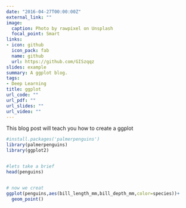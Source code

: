 ```yaml
---
date: "2016-04-27T00:00:00Z"
external_link: ""
image:
  caption: Photo by rawpixel on Unsplash
  focal_point: Smart
links:
- icon: github
  icon_pack: fab
  name: github
  url: https://github.com/GISzqqz
slides: example
summary: A ggplot blog.
tags:
- Deep Learning
title: ggplot
url_code: ""
url_pdf: ""
url_slides: ""
url_video: ""
---
```


This blog post will teach you how to create a ggplot

```r
#install.packages('palmerpenguins')
library(palmerpenguins)
library(ggplot2)


#lets take a brief
head(penguins)


# now we creat
ggplot(penguins,aes(bill_length_mm,bill_depth_mm,color=species))+
  geom_point()

```

